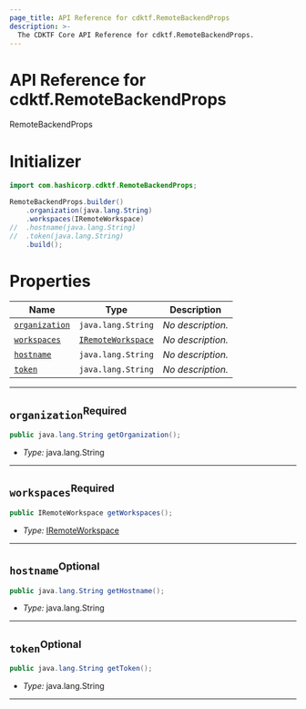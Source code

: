 ```yaml
---
page_title: API Reference for cdktf.RemoteBackendProps
description: >-
  The CDKTF Core API Reference for cdktf.RemoteBackendProps.
---
```


<!-- This file is generated through yarn generate-docs -->

# API Reference for cdktf.RemoteBackendProps

   RemoteBackendProps <a name="RemoteBackendProps" id="cdktf.RemoteBackendProps"></a>
  
  # Initializer <a name="Initializer" id="cdktf.RemoteBackendProps.Initializer"></a>
  
  ```java
  import com.hashicorp.cdktf.RemoteBackendProps;
  
  RemoteBackendProps.builder()
      .organization(java.lang.String)
      .workspaces(IRemoteWorkspace)
  //  .hostname(java.lang.String)
  //  .token(java.lang.String)
      .build();
  ```
  
  # Properties <a name="Properties" id="Properties"></a>
  
  | **Name** | **Type** | **Description** |
  | --- | --- | --- |
  | <code><a href="#cdktf.RemoteBackendProps.property.organization">organization</a></code> | <code>java.lang.String</code> | *No description.* |
  | <code><a href="#cdktf.RemoteBackendProps.property.workspaces">workspaces</a></code> | <code><a href="#cdktf.IRemoteWorkspace">IRemoteWorkspace</a></code> | *No description.* |
  | <code><a href="#cdktf.RemoteBackendProps.property.hostname">hostname</a></code> | <code>java.lang.String</code> | *No description.* |
  | <code><a href="#cdktf.RemoteBackendProps.property.token">token</a></code> | <code>java.lang.String</code> | *No description.* |
  
  ---
  
  ## `organization`<sup>Required</sup> <a name="organization" id="cdktf.RemoteBackendProps.property.organization"></a>
  
  ```java
  public java.lang.String getOrganization();
  ```
  
  - *Type:* java.lang.String
  
  ---
  
  ## `workspaces`<sup>Required</sup> <a name="workspaces" id="cdktf.RemoteBackendProps.property.workspaces"></a>
  
  ```java
  public IRemoteWorkspace getWorkspaces();
  ```
  
  - *Type:* <a href="#cdktf.IRemoteWorkspace">IRemoteWorkspace</a>
  
  ---
  
  ## `hostname`<sup>Optional</sup> <a name="hostname" id="cdktf.RemoteBackendProps.property.hostname"></a>
  
  ```java
  public java.lang.String getHostname();
  ```
  
  - *Type:* java.lang.String
  
  ---
  
  ## `token`<sup>Optional</sup> <a name="token" id="cdktf.RemoteBackendProps.property.token"></a>
  
  ```java
  public java.lang.String getToken();
  ```
  
  - *Type:* java.lang.String
  
  ---
  
